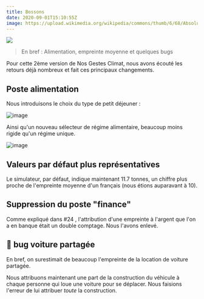 ```yaml
---
title: Bossons
date: 2020-09-01T15:10:55Z
image: https://upload.wikimedia.org/wikipedia/commons/thumb/6/68/Absolute_MtBlanc_01.jpg/400px-Absolute_MtBlanc_01.jpg
---
```


![](https://upload.wikimedia.org/wikipedia/commons/thumb/6/68/Absolute_MtBlanc_01.jpg/400px-Absolute_MtBlanc_01.jpg)

> En bref : Alimentation, empreinte moyenne et quelques bugs

Pour cette 2ème version de Nos Gestes Climat, nous avons écouté les retours déjà nombreux et fait ces principaux changements.

## Poste alimentation

Nous introduisons le choix du type de petit déjeuner :

![image](https://user-images.githubusercontent.com/1177762/91868807-6ea72d00-ec75-11ea-81bb-982cac0ea55a.png)

Ainsi qu'un nouveau sélecteur de régime alimentaire, beaucoup moins rigide qu'un régime unique.

![image](https://user-images.githubusercontent.com/1177762/91868962-9c8c7180-ec75-11ea-86fc-2f12f26baf35.png)

## Valeurs par défaut plus représentatives

Le simulateur, par défaut, indique maintenant 11.7 tonnes, un chiffre plus proche de l'empreinte moyenne d'un français (nous étions auparavant à 10).

## Suppression du poste "finance"

Comme expliqué dans #24 , l'attribution d'une empreinte à l'argent que l'on a en banque était un double comptage. Nous l'avons enlevé.

## 🐛 bug voiture partagée

En bref, on surestimait de beaucoup l'empreinte de la location de voiture partagée.

Nous attribuons maintenant une part de la construction du véhicule à chaque personne qui loue une voiture pour se déplacer. Nous faisions l'erreur de lui attribuer _toute_ la construction.
